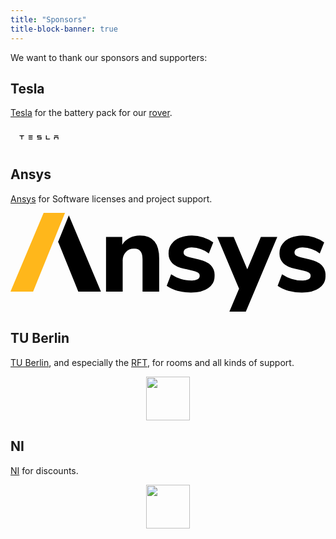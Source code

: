 ---
title: "Sponsors"
title-block-banner: true
---

We want to thank our sponsors and supporters:


## Tesla

[Tesla](https://www.tesla.com/en_eu) for the battery pack for our [rover](/projects/Rover/).

<svg class="tds-icon tds-icon-logo-wordmark tds-site-logo-icon" viewBox="0 0 342 35" xmlns="http://www.w3.org/2000/svg" style="width: 4.5em; padding: 1em; witdth: 100%;"><path d="M0 .1a9.7 9.7 0 0 0 7 7h11l.5.1v27.6h6.8V7.3L26 7h11a9.8 9.8 0 0 0 7-7H0zm238.6 0h-6.8v34.8H263a9.7 9.7 0 0 0 6-6.8h-30.3V0zm-52.3 6.8c3.6-1 6.6-3.8 7.4-6.9l-38.1.1v20.6h31.1v7.2h-24.4a13.6 13.6 0 0 0-8.7 7h39.9v-21h-31.2v-7h24zm116.2 28h6.7v-14h24.6v14h6.7v-21h-38zM85.3 7h26a9.6 9.6 0 0 0 7.1-7H78.3a9.6 9.6 0 0 0 7 7zm0 13.8h26a9.6 9.6 0 0 0 7.1-7H78.3a9.6 9.6 0 0 0 7 7zm0 14.1h26a9.6 9.6 0 0 0 7.1-7H78.3a9.6 9.6 0 0 0 7 7zM308.5 7h26a9.6 9.6 0 0 0 7-7h-40a9.6 9.6 0 0 0 7 7z" fill="var(--bs-body-color)"></path></svg>


## Ansys

[Ansys](https://www.ansys.com) for Software licenses and project support.

<svg id="Ansys_logo" data-name="Ansys logo" xmlns="http://www.w3.org/2000/svg" role="img" width="207.209" height="65.5" viewBox="0 0 207.209 65.5" style="width:100%;"><title>Ansys Logo</title><path id="Path_12755" data-name="Path 12755" d="M1282.419,187.015l-21.79,51.76h14.879l20.98-51.76Z" transform="translate(-1260.629 -187.015)" fill="#ffb71b"></path><path id="Path_12756" data-name="Path 12756" d="M1318.864,196.986q3.118,3.777,3.12,11.4V230.1h-10.955V208.9q0-3.669-1.341-5.354a5.005,5.005,0,0,0-4.172-1.688,7.157,7.157,0,0,0-5.476,2.2,8.208,8.208,0,0,0-2.07,5.867V230.1h-10.953V194.09h10.662v5.133a12.506,12.506,0,0,1,4.9-4.471,14.652,14.652,0,0,1,6.78-1.541q6.385,0,9.505,3.775" transform="translate(-1224.172 -178.295)" style="fill: var(--bs-body-color);"></path><path id="Path_12757" data-name="Path 12757" d="M1310.85,229.546a22.192,22.192,0,0,1-7.074-3.264l2.9-7.627a24.215,24.215,0,0,0,6.385,3.081,23.283,23.283,0,0,0,7.038,1.1,7.741,7.741,0,0,0,3.953-.845,2.584,2.584,0,0,0,1.414-2.309,2.415,2.415,0,0,0-.981-2.053,10.3,10.3,0,0,0-3.663-1.319l-5.8-1.322q-5.152-1.17-7.581-3.628a9.132,9.132,0,0,1-2.429-6.712,9.644,9.644,0,0,1,1.922-5.939,12.71,12.71,0,0,1,5.439-4.032,20.689,20.689,0,0,1,8.019-1.466,24.208,24.208,0,0,1,7.471,1.172,22.911,22.911,0,0,1,6.528,3.3l-2.9,7.331a19.475,19.475,0,0,0-11.174-3.958,7.676,7.676,0,0,0-3.989.881,2.762,2.762,0,0,0-1.448,2.492,2.174,2.174,0,0,0,.867,1.834,9.425,9.425,0,0,0,3.048,1.245l6.021,1.394q5.445,1.246,7.943,3.777a9.32,9.32,0,0,1,2.505,6.856,9.55,9.55,0,0,1-4.1,8.176q-4.1,2.972-11.282,2.971a33.716,33.716,0,0,1-9.031-1.136" transform="translate(-1201.016 -178.295)" style="fill: var(--bs-body-color);"></path><path id="Path_12758" data-name="Path 12758" d="M1341.487,229.546a22.211,22.211,0,0,1-7.073-3.264l2.9-7.627a24.163,24.163,0,0,0,6.383,3.081,23.272,23.272,0,0,0,7.035,1.1,7.738,7.738,0,0,0,3.956-.845,2.578,2.578,0,0,0,1.412-2.309,2.414,2.414,0,0,0-.979-2.053,10.294,10.294,0,0,0-3.663-1.319l-5.8-1.322q-5.155-1.17-7.578-3.628a9.124,9.124,0,0,1-2.431-6.712,9.646,9.646,0,0,1,1.922-5.939,12.706,12.706,0,0,1,5.442-4.032,20.675,20.675,0,0,1,8.014-1.466,24.192,24.192,0,0,1,7.474,1.172,22.85,22.85,0,0,1,6.528,3.3l-2.9,7.331a19.469,19.469,0,0,0-11.172-3.958,7.691,7.691,0,0,0-3.991.881,2.764,2.764,0,0,0-1.451,2.492,2.172,2.172,0,0,0,.872,1.834,9.406,9.406,0,0,0,3.046,1.245l6.023,1.394q5.438,1.246,7.943,3.777a9.329,9.329,0,0,1,2.5,6.856,9.546,9.546,0,0,1-4.1,8.176q-4.1,2.972-11.28,2.971a33.7,33.7,0,0,1-9.033-1.136" transform="translate(-1158.689 -178.295)" style="fill: var(--bs-body-color);"></path><path id="Path_12759" data-name="Path 12759" d="M1280.838,187.693l-7.052,17.4,13.267,32.732h14.889Z" transform="translate(-1242.451 -186.061)" style="fill: var(--bs-body-color);"></path><path id="Union_1" data-name="Union 1" d="M7.982,49.162,19.7,21.316,14.337,34.062,0,0H10.81l8.934,21.22L28.678,0H39.486L18.793,49.162Z" transform="translate(136.01 15.838)" style="fill: var(--bs-body-color);" stroke="rgba(0,0,0,0)" stroke-miterlimit="10" stroke-width="1"></path></svg>


## TU Berlin

[TU Berlin](https://tu.berlin/), and especially the [RFT](https://www.tu.berlin/en/raumfahrttechnik), for rooms and all kinds of support.

<a href="https://tu.berlin/" target="_blank">
    <img src="sponsors_images/logo_tu_berlin.png" style="display: block; margin: 0 auto; height: 5em;"/>
</a>


## NI

[NI](https://www.ni.com/de-de.html) for discounts.

<a href="https://www.ni.com/de-de.html" target="_blank">
    <img src="sponsors_images/logo_ni.webp" style="display: block; margin: 0 auto; height: 5em;"/>
</a>
